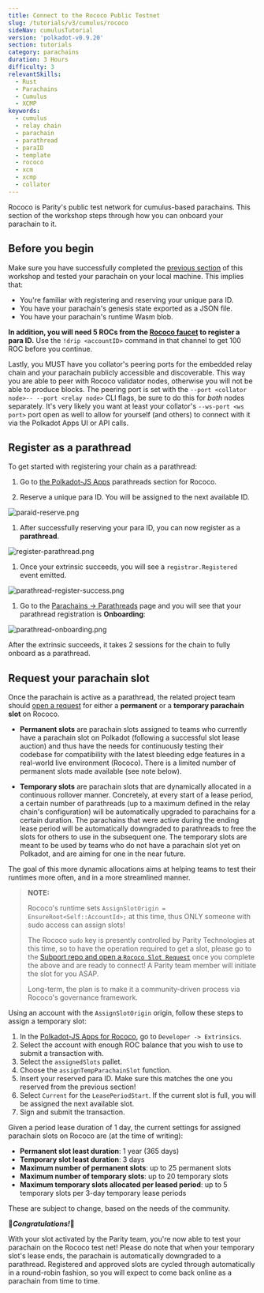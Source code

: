 ```yaml
---
title: Connect to the Rococo Public Testnet
slug: /tutorials/v3/cumulus/rococo
sideNav: cumulusTutorial
version: 'polkadot-v0.9.20'
section: tutorials
category: parachains
duration: 3 Hours
difficulty: 3
relevantSkills:
  - Rust
  - Parachains
  - Cumulus
  - XCMP
keywords:
  - cumulus
  - relay chain
  - parachain
  - parathread
  - paraID
  - template
  - rococo
  - xcm
  - xcmp
  - collator
---
```


Rococo is Parity's public test network for cumulus-based parachains.
This section of the workshop steps through how you can onboard your parachain to it.

## Before you begin

Make sure you have successfully completed the [previous section](/tutorials/v3/cumulus/connect-parachain) of this workshop and tested your parachain on your local machine.
This implies that:

- You're familiar with registering and reserving your unique para ID.
- You have your parachain's genesis state exported as a JSON file.
- You have your parachain's runtime Wasm blob.

**In addition, you will need 5 ROCs from the [Rococo faucet](https://matrix.to/#/#rococo-faucet:matrix.org) to register a para ID.**
Use the `!drip <accountID>` command in that channel to get 100 ROC before you continue.

Lastly, you MUST have you collator's peering ports for the embedded relay chain and your parachain publicly accessible and discoverable.
This way you are able to peer with Rococo validator nodes, otherwise you will not be able to produce blocks.
The peering port is set with the `--port <collator node>-- --port <relay node>` CLI flags, be sure to do this for _both_ nodes separately.
It's very likely you want at least your collator's `--ws-port <ws port>` port open as well to allow for yourself (and others) to connect with it via the Polkadot Apps UI or API calls.

## Register as a parathread

To get started with registering your chain as a parathread:

1. Go to [the Polkadot-JS Apps](https://polkadot.js.org/apps/?rpc=wss%3A%2F%2Frococo-rpc.polkadot.io#/parachains/parathreads) parathreads section for Rococo.

1. Reserve a unique para ID. You will be assigned to the next available ID.

![paraid-reserve.png](../../../../src/images/tutorials/09-cumulus/paraid-reserve.png)

1. After successfully reserving your para ID, you can now register as a **parathread**.

![register-parathread.png](../../../../src/images/tutorials/09-cumulus/register-parathread.png)

1. Once your extrinsic succeeds, you will see a `registrar.Registered` event emitted.

![parathread-register-success.png](../../../../src/images/tutorials/09-cumulus/parathread-register-success.png)

1. Go to the [Parachains -> Parathreads](https://polkadot.js.org/apps/#/parachains/parathreads) page and you will see that your parathread registration is **Onboarding**:

![parathread-onboarding.png](../../../../src/images/tutorials/09-cumulus/parathread-onboarding.png)

After the extrinsic succeeds, it takes 2 sessions for the chain to fully onboard as a parathread.

## Request your parachain slot

Once the parachain is active as a parathread, the related project team should [open a request](https://github.com/paritytech/subport/issues/new?assignees=&labels=Rococo&template=rococo.yaml) for either a **permanent** or a **temporary parachain slot** on Rococo.

- **Permanent slots** are parachain slots assigned to teams who currently have a parachain slot on Polkadot (following a successful slot lease auction) and thus have the needs for continuously testing their codebase for compatibility with the latest bleeding edge features in a real-world live environment (Rococo).
  There is a limited number of permanent slots made available (see note below).

- **Temporary slots** are parachain slots that are dynamically allocated in a continuous rollover manner.
  Concretely, at every start of a lease period, a certain number of parathreads (up to a maximum defined in the relay chain's configuration) will be automatically upgraded to parachains for a certain duration.
  The parachains that were active during the ending lease period will be automatically downgraded to parathreads to free the slots for others to use in the subsequent one.
  The temporary slots are meant to be used by teams who do not have a parachain slot yet on Polkadot, and are aiming for one in the near future.

The goal of this more dynamic allocations aims at helping teams to test their runtimes more often, and in a more streamlined manner.

> **NOTE:**
>
> Rococo's runtime sets `AssignSlotOrigin = EnsureRoot<Self::AccountId>;` at this time, thus ONLY someone with sudo access can assign slots!
>
> The Rococo `sudo` key is presently controlled by Parity Technologies at this time, so to have the operation required to get a slot, please go to the [Subport repo and open a `Rococo Slot Request`](https://github.com/paritytech/subport/issues/new?assignees=&labels=Rococo&template=rococo.yaml) once you complete the above and are ready to connect!
> A Parity team member will initiate the slot for you ASAP.
>
> Long-term, the plan is to make it a community-driven process via Rococo's governance framework.

Using an account with the `AssignSlotOrigin` origin, follow these steps to assign a temporary slot:

1. In the [Polkadot-JS Apps for Rococo](https://polkadot.js.org/apps/?rpc=wss%3A%2F%2Frococo-rpc.polkadot.io#/extrinsics), go to `Developer -> Extrinsics`.
1. Select the account with enough ROC balance that you wish to use to submit a transaction with.
1. Select the `assignedSlots` pallet.
1. Choose the `assignTempParachainSlot` function.
1. Insert your reserved para ID. Make sure this matches the one you reserved from the previous section!
1. Select `Current` for the `LeasePeriodStart`. If the current slot is full, you will be assigned the next available slot.
1. Sign and submit the transaction.

Given a period lease duration of 1 day, the current settings for assigned parachain slots on Rococo are (at the time of writing):

- **Permanent slot least duration**: 1 year (365 days)
- **Temporary slot least duration**: 3 days
- **Maximum number of permanent slots**: up to 25 permanent slots
- **Maximum number of temporary slots**: up to 20 temporary slots
- **Maximum temporary slots allocated per leased period**: up to 5 temporary slots per 3-day temporary lease periods

These are subject to change, based on the needs of the community.

🎉**_Congratulations!_**🎉

With your slot activated by the Parity team, you're now able to test your parachain on the Rococo test net!
Please do note that when your temporary slot's lease ends, the parachain is automatically downgraded to a parathread. Registered and approved slots are cycled through automatically in a round-robin fashion, so you will expect to come back online as a parachain from time to time.
